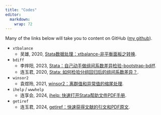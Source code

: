 ```yaml
---
title: "Codes"
editor: 
  markdown: 
    wrap: 72
---
```


Many of the links below will take you to content on GitHub
([my github](https://github.com/arlionn)).


- `xtbalance`
  - 吴雄, 2020, [Stata数据处理：xtbalance-非平衡面板之转换](https://www.lianxh.cn/details/316.html).
- `bdiff`
  - 李烨阳, 2023, [Stata：自己动手做组间系数差异检验-bootstrap-bdiff](https://www.lianxh.cn/details/1286.html).
  - 连玉君, 2020, [Stata: 如何检验分组回归后的组间系数差异？](https://www.lianxh.cn/details/19.html).
- `winsor2`
  - 袁煜玲, 2021, [winsor2：离群值和异常值的缩尾处理](https://www.lianxh.cn/details/562.html).
- `ihelp` / `wwwhelp`  
  - 连享会, 2024, [ihelp: 快速打开Stata帮助文件PDF手册](https://www.lianxh.cn/details/1416.html).
- `getiref`
  - 连玉君, 2024, [getiref：快速获得文献的引文和PDF原文](https://www.lianxh.cn/details/1382.html).

